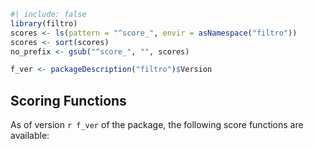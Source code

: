 ```r
#| include: false
library(filtro)
scores <- ls(pattern = "^score_", envir = asNamespace("filtro"))
scores <- sort(scores)
no_prefix <- gsub("^score_", "", scores)

f_ver <- packageDescription("filtro")$Version
```

## Scoring Functions

As of version `r f_ver` of the \pkg{filtro} package, the following score functions are available: 

\itemize{

```r
#| echo: FALSE
#| results: asis

cat(
	paste0(
  " \\item \\code{",
  no_prefix,
  "} (\\code{\\link[filtro:score_",
  no_prefix,
  "]{documentation}})",
  collapse = "\n"
)
)
cat("\n\n")
```

}
